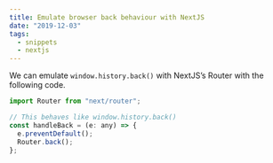 ```yaml
---
title: Emulate browser back behaviour with NextJS
date: "2019-12-03"
tags:
  - snippets
  - nextjs
---
```


We can emulate `window.history.back()` with NextJS’s Router with the following code.

```js
import Router from "next/router";

// This behaves like window.history.back()
const handleBack = (e: any) => {
  e.preventDefault();
  Router.back();
};
```

